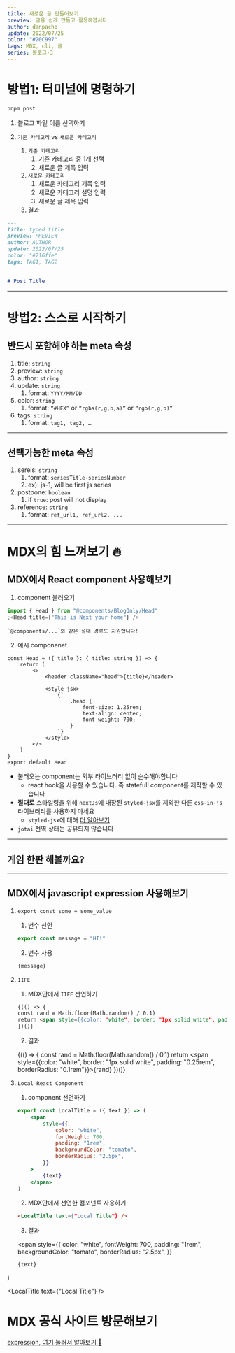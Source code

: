 ```yaml
---
title: 새로운 글 만들어보기
preview: 글을 쉽게 만들고 활용해봅시다
author: danpacho
update: 2022/07/25
color: "#20C997"
tags: MDX, cli, 글
series: 블로그-3
---
```


# 방법1: 터미널에 명령하기

```bash
pnpm post
```

1. 블로그 파일 이름 선택하기
2. `기존 카테고리` vs `새로운 카테고리`

    1. `기존 카테고리`
        1. 기존 카테고리 중 1개 선택
        2. 새로운 글 제목 입력
    2. `새로운 카테고리`
        1. 새로운 카테고리 제목 입력
        2. 새로운 카테고리 설명 입력
        3. 새로운 글 제목 입력
    3. 결과

```md
---
title: typed title
preview: PREVIEW
author: AUTHOR
update: 2022/07/25
color: "#716ffe"
tags: TAG1, TAG2
---

# Post Title
```

---

# 방법2: 스스로 시작하기

## 반드시 포함해야 하는 meta 속성

1. title: `string`
2. preview: `string`
3. author: `string`
4. update: `string`
    1. format: `YYYY/MM/DD`
5. color: `string`
    1. format: `“#HEX”` or `“rgba(r,g,b,a)”` or `“rgb(r,g,b)”`
6. tags: `string`
    1. format: `tag1, tag2, …`

---

## 선택가능한 meta 속성

1. sereis: `string`
    1. format: `seriesTitle-seriesNumber`
    2. ex): js-1, will be first js series
2. postpone: `boolean`
    1. if `true`: post will not display
3. reference: `string`
    1. format: `ref_url1, ref_url2, ...`

---

# MDX의 힘 느껴보기 🔥

## MDX에서 React component 사용해보기

1. component 불러오기

```jsx
import { Head } from "@components/BlogOnly/Head"
;<Head title={"This is Next your home"} />
```

    `@components/...`와 같은 절대 경로도 지원합니다!

2. 예시 componenet

```tsx
const Head = ({ title }: { title: string }) => {
    return (
        <>
            <header className="head">{title}</header>

            <style jsx>
                {`
                    .head {
                        font-size: 1.25rem;
                        text-align: center;
                        font-weight: 700;
                    }
                `}
            </style>
        </>
    )
}
export default Head
```

-   불러오는 component는 외부 라이브러리 없이 순수해야합니다
    -   react hook을 사용할 수 있습니다. 즉 statefull component를 제작할 수 있습니다
-   **절대로** 스타일링을 위해 `nextJs`에 내장된 `styled-jsx`를 제외한 다른 `css-in-js` 라이브러리를 사용하지 마세요
    -   `styled-jsx`에 대해 [더 알아보기](https://nextjs.org/blog/styling-next-with-styled-jsx)
-   `jotai` 전역 상태는 공유되지 않습니다

---

## 게임 한판 해볼까요?


<Game />

---

## MDX에서 javascript expression 사용해보기

1.  `export const some = some_value`

    1. 변수 선언

    ```js
    export const message = "HI!"
    ```

    2. 변수 사용

    ```md
    {message}
    ```

2.  `IIFE`

    1. MDX안에서 `IIFE` 선언하기

    ```md
    {(() => {
    const rand = Math.floor(Math.random() / 0.1)
    return <span style={{color: "white", border: "1px solid white", padding: "0.25rem", borderRadius: "0.1rem"}}>{rand}</span>
    })()}
    ```

    2. 결과

    {(() => {
    const rand = Math.floor(Math.random() / 0.1)
    return <span style={{color: "white", border: "1px solid white", padding: "0.25rem", borderRadius: "0.1rem"}}>{rand}</span>
    })()}

3.  `Local React Component`

    1. component 선언하기

    ```jsx
    export const LocalTitle = ({ text }) => (
        <span
            style={{
                color: "white",
                fontWeight: 700,
                padding: "1rem",
                backgroundColor: "tomato",
                borderRadius: "2.5px",
            }}
        >
            {text}
        </span>
    )
    ```

    2. MDX안에서 선언한 컴포넌트 사용하기

    ```md
    <LocalTitle text={"Local Title"} />
    ```

    3. 결과

    <span
        style={{
            color: "white",
            fontWeight: 700,
            padding: "1rem",
            backgroundColor: "tomato",
            borderRadius: "2.5px",
        }}
    >
        {text}
    </span>
)

<LocalTitle text={"Local Title"} />

# MDX 공식 사이트 방문해보기

[expression, 여기 눌러서 알아보기 🔎](https://mdxjs.com/docs/what-is-mdx/#expressions)
